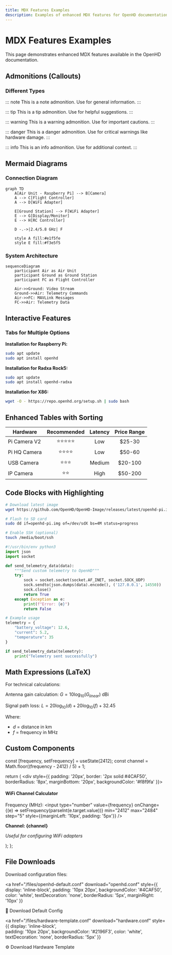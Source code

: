 ```yaml
---
title: MDX Features Examples
description: Examples of enhanced MDX features for OpenHD documentation
---
```


# MDX Features Examples

This page demonstrates enhanced MDX features available in the OpenHD documentation.

## Admonitions (Callouts)

### Different Types
::: note
This is a note admonition. Use for general information.
:::

::: tip
This is a tip admonition. Use for helpful suggestions.
:::

::: warning
This is a warning admonition. Use for important cautions.
:::

::: danger
This is a danger admonition. Use for critical warnings like hardware damage.
:::

::: info
This is an info admonition. Use for additional context.
:::

## Mermaid Diagrams

### Connection Diagram
```mermaid
graph TD
    A[Air Unit - Raspberry Pi] --> B[Camera]
    A --> C[Flight Controller]
    A --> D[WiFi Adapter]
    
    E[Ground Station] --> F[WiFi Adapter]
    E --> G[Display/Monitor]
    E --> H[RC Controller]
    
    D -.->|2.4/5.8 GHz| F
    
    style A fill:#e1f5fe
    style E fill:#f3e5f5
```

### System Architecture
```mermaid
sequenceDiagram
    participant Air as Air Unit
    participant Ground as Ground Station
    participant FC as Flight Controller
    
    Air->>Ground: Video Stream
    Ground->>Air: Telemetry Commands
    Air->>FC: MAVLink Messages
    FC->>Air: Telemetry Data
```

## Interactive Features

### Tabs for Multiple Options


<Tabs>
  <TabItem value="raspberry" label="Raspberry Pi" default>
    
**Installation for Raspberry Pi:**
```bash
sudo apt update
sudo apt install openhd
```

  </TabItem>
  <TabItem value="radxa" label="Radxa Rock5">
    
**Installation for Radxa Rock5:**
```bash
sudo apt update
sudo apt install openhd-radxa
```

  </TabItem>
  <TabItem value="x86" label="X86 Systems">
    
**Installation for X86:**
```bash
wget -O - https://repo.openhd.org/setup.sh | sudo bash
```

  </TabItem>
</Tabs>

## Enhanced Tables with Sorting

| Hardware | Recommended | Latency | Price Range |
|----------|:-----------:|:-------:|:-----------:|
| Pi Camera V2 | ⭐⭐⭐⭐⭐ | Low | $25-30 |
| Pi HQ Camera | ⭐⭐⭐⭐ | Low | $50-60 |
| USB Camera | ⭐⭐⭐ | Medium | $20-100 |
| IP Camera | ⭐⭐ | High | $50-200 |

## Code Blocks with Highlighting

```bash title="Setup OpenHD on Raspberry Pi"
# Download latest image
wget https://github.com/OpenHD/OpenHD-Image/releases/latest/openhd-pi.img.xz

# Flash to SD card
sudo dd if=openhd-pi.img of=/dev/sdX bs=4M status=progress

# Enable SSH (optional)
touch /media/boot/ssh
```

```python title="Custom telemetry script"
#!/usr/bin/env python3
import json
import socket

def send_telemetry_data(data):
    """Send custom telemetry to OpenHD"""
    try:
        sock = socket.socket(socket.AF_INET, socket.SOCK_UDP)
        sock.sendto(json.dumps(data).encode(), ('127.0.0.1', 14550))
        sock.close()
        return True
    except Exception as e:
        print(f"Error: {e}")
        return False

# Example usage
telemetry = {
    "battery_voltage": 12.6,
    "current": 5.2,
    "temperature": 35
}

if send_telemetry_data(telemetry):
    print("Telemetry sent successfully")
```

## Math Expressions (LaTeX)

For technical calculations:

Antenna gain calculation: $G = 10 \log_{10}(G_{linear})$ dBi

Signal path loss: $L = 20 \log_{10}(d) + 20 \log_{10}(f) + 32.45$

Where:
- $d$ = distance in km
- $f$ = frequency in MHz

## Custom Components


  const [frequency, setFrequency] = useState(2412);
  const channel = Math.floor((frequency - 2412) / 5) + 1;
  
  return (
    <div style={{
      padding: '20px',
      border: '2px solid #4CAF50',
      borderRadius: '8px',
      marginBottom: '20px',
      backgroundColor: '#f8f9fa'
    }}>
      <h4>WiFi Channel Calculator</h4>
      <label>
        Frequency (MHz): 
        <input 
          type="number" 
          value={frequency} 
          onChange={(e) => setFrequency(parseInt(e.target.value))}
          min="2412"
          max="2484"
          step="5"
          style={{marginLeft: '10px', padding: '5px'}}
        />
      </label>
      <p><strong>Channel: {channel}</strong></p>
      <p><em>Useful for configuring WiFi adapters</em></p>
    </div>
  );
};

<WifiChannelCalculator />

## File Downloads

Download configuration files:

<a 
  href="/files/openhd-default.conf" 
  download="openhd.conf"
  style={{
    display: 'inline-block',
    padding: '10px 20px',
    backgroundColor: '#4CAF50',
    color: 'white',
    textDecoration: 'none',
    borderRadius: '5px',
    marginRight: '10px'
  }}
>
  📁 Download Default Config
</a>

<a 
  href="/files/hardware-template.conf" 
  download="hardware.conf"
  style={{
    display: 'inline-block',  
    padding: '10px 20px',
    backgroundColor: '#2196F3',
    color: 'white',
    textDecoration: 'none',
    borderRadius: '5px'
  }}
>
  ⚙️ Download Hardware Template
</a>